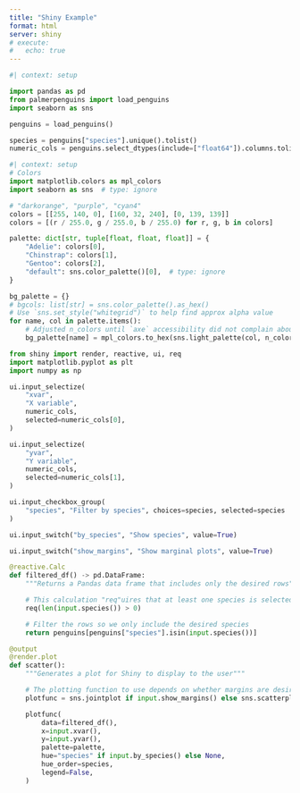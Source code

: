 ```yaml
---
title: "Shiny Example"
format: html
server: shiny
# execute:
#   echo: true
---
```


```python
#| context: setup

import pandas as pd
from palmerpenguins import load_penguins
import seaborn as sns

penguins = load_penguins()

species = penguins["species"].unique().tolist()
numeric_cols = penguins.select_dtypes(include=["float64"]).columns.tolist()
```

```python
#| context: setup
# Colors
import matplotlib.colors as mpl_colors
import seaborn as sns  # type: ignore

# "darkorange", "purple", "cyan4"
colors = [[255, 140, 0], [160, 32, 240], [0, 139, 139]]
colors = [(r / 255.0, g / 255.0, b / 255.0) for r, g, b in colors]

palette: dict[str, tuple[float, float, float]] = {
    "Adelie": colors[0],
    "Chinstrap": colors[1],
    "Gentoo": colors[2],
    "default": sns.color_palette()[0],  # type: ignore
}

bg_palette = {}
# bgcols: list[str] = sns.color_palette().as_hex()
# Use `sns.set_style("whitegrid")` to help find approx alpha value
for name, col in palette.items():
    # Adjusted n_colors until `axe` accessibility did not complain about color contrast
    bg_palette[name] = mpl_colors.to_hex(sns.light_palette(col, n_colors=7)[1])  # type: ignore
```

```python
from shiny import render, reactive, ui, req
import matplotlib.pyplot as plt
import numpy as np

ui.input_selectize(
    "xvar",
    "X variable",
    numeric_cols,
    selected=numeric_cols[0],
)

ui.input_selectize(
    "yvar",
    "Y variable",
    numeric_cols,
    selected=numeric_cols[1],
)

ui.input_checkbox_group(
    "species", "Filter by species", choices=species, selected=species
)

ui.input_switch("by_species", "Show species", value=True)

ui.input_switch("show_margins", "Show marginal plots", value=True)
```

```python
@reactive.Calc
def filtered_df() -> pd.DataFrame:
    """Returns a Pandas data frame that includes only the desired rows"""

    # This calculation "req"uires that at least one species is selected
    req(len(input.species()) > 0)

    # Filter the rows so we only include the desired species
    return penguins[penguins["species"].isin(input.species())]

@output
@render.plot
def scatter():
    """Generates a plot for Shiny to display to the user"""

    # The plotting function to use depends on whether margins are desired
    plotfunc = sns.jointplot if input.show_margins() else sns.scatterplot

    plotfunc(
        data=filtered_df(),
        x=input.xvar(),
        y=input.yvar(),
        palette=palette,
        hue="species" if input.by_species() else None,
        hue_order=species,
        legend=False,
    )
```

